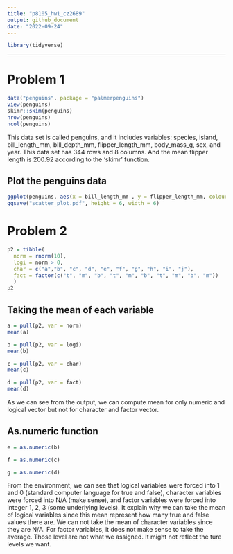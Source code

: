 ```yaml
---
title: "p8105_hw1_cz2689"
output: github_document
date: "2022-09-24"
---
```

```r
library(tidyverse)
```

---

# Problem 1
```r
data("penguins", package = "palmerpenguins")
view(penguins)
skimr::skim(penguins)
nrow(penguins)
ncol(penguins)
```
This data set is called penguins, and it includes variables: species, island, bill_length_mm, bill_depth_mm, flipper_length_mm, body_mass_g, sex, and year. This data set has 344 rows and 8 columns. 
And the mean flipper length is 200.92 according to the 'skimr' function. 

## Plot the penguins data

```r
ggplot(penguins, aes(x = bill_length_mm , y = flipper_length_mm, colour = species)) + geom_point()
ggsave("scatter_plot.pdf", height = 6, width = 6)
```

# Problem 2

```r
p2 = tibble(
  norm = rnorm(10),
  logi = norm > 0,
  char = c("a","b", "c", "d", "e", "f", "g", "h", "i", "j"),
  fact = factor(c("t", "m", "b", "t", "m", "b", "t", "m", "b", "m"))
  )
p2
```

## Taking the mean of each variable

```r
a = pull(p2, var = norm)
mean(a)

b = pull(p2, var = logi)
mean(b)

c = pull(p2, var = char)
mean(c)

d = pull(p2, var = fact)
mean(d)
```

As we can see from the output, we can compute mean for only numeric and logical vector but not for character and factor vector.

## As.numeric function

```r
e = as.numeric(b)

f = as.numeric(c)

g = as.numeric(d)

```

From the environment, we can see that logical variables were forced into 1 and 0 (standard computer language for true and false), character variables were forced into N/A (make sense), and factor variables were forced into integer 1, 2, 3 (some underlying levels). It explain why we can take the mean of logical variables since this mean represent how many true and false values there are. We can not take the mean of character variables since they are N/A. For factor variables, it does not make sense to take the average. Those level are not what we assigned. It might not reflect the ture levels we want. 




